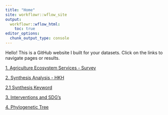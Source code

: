 ```yaml
---
title: "Home"
site: workflowr::wflow_site
output:
  workflowr::wflow_html:
    toc: true
editor_options:
  chunk_output_type: console
---
```


Hello! This is a GitHub website I built for your datasets. Click on the links to navigate pages or results.  

[1. Agriculture Ecosystem Services - Survey](ag_services.html)

[2. Synthesis Analysis - HKH](synthesis_HKH.html)

[2.1 Synthesis Keyword](synthesis_keyword.html)

[3. Interventions and SDG's](interventions_SDGs.html)

[4. Phylogenetic Tree](phylogenetic.html)
